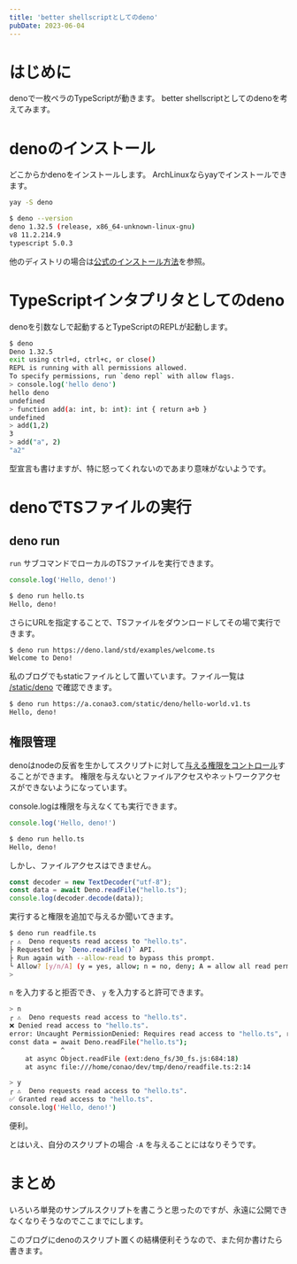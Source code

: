 ```yaml
---
title: 'better shellscriptとしてのdeno'
pubDate: 2023-06-04
---
```


# はじめに

denoで一枚ペラのTypeScriptが動きます。
better shellscriptとしてのdenoを考えてみます。

# denoのインストール

どこからかdenoをインストールします。
ArchLinuxならyayでインストールできます。

```sh
yay -S deno
```

```sh
$ deno --version
deno 1.32.5 (release, x86_64-unknown-linux-gnu)
v8 11.2.214.9
typescript 5.0.3
```

他のディストリの場合は[公式のインストール方法](https://deno.com/manual@v1.34.1/getting_started/installation)を参照。

# TypeScriptインタプリタとしてのdeno

denoを引数なしで起動するとTypeScriptのREPLが起動します。

```sh
$ deno
Deno 1.32.5
exit using ctrl+d, ctrl+c, or close()
REPL is running with all permissions allowed.
To specify permissions, run `deno repl` with allow flags.
> console.log('hello deno')
hello deno
undefined
> function add(a: int, b: int): int { return a+b }
undefined
> add(1,2)
3
> add("a", 2)
"a2"
```

型宣言も書けますが、特に怒ってくれないのであまり意味がないようです。

# denoでTSファイルの実行
## deno run

`run` サブコマンドでローカルのTSファイルを実行できます。

```typescript
console.log('Hello, deno!')
```

```sh
$ deno run hello.ts
Hello, deno!
```

さらにURLを指定することで、TSファイルをダウンロードしてその場で実行できます。

```sh
$ deno run https://deno.land/std/examples/welcome.ts
Welcome to Deno!
```

私のブログでもstaticファイルとして置いています。ファイル一覧は [/static/deno](/static/deno) で確認できます。

```sh
$ deno run https://a.conao3.com/static/deno/hello-world.v1.ts
Hello, deno!
```

## 権限管理

denoはnodeの反省を生かしてスクリプトに対して[与える権限をコントロール](https://deno.com/manual@v1.34.1/basics/permissions)することができます。
権限を与えないとファイルアクセスやネットワークアクセスができないようになっています。

console.logは権限を与えなくても実行できます。

```typescript
console.log('Hello, deno!')
```

```sh
$ deno run hello.ts
Hello, deno!
```

しかし、ファイルアクセスはできません。

```typescript
const decoder = new TextDecoder("utf-8");
const data = await Deno.readFile("hello.ts");
console.log(decoder.decode(data));
```

実行すると権限を追加で与えるか聞いてきます。

```sh
$ deno run readfile.ts 
┌ ⚠️  Deno requests read access to "hello.ts".
├ Requested by `Deno.readFile()` API.
├ Run again with --allow-read to bypass this prompt.
└ Allow? [y/n/A] (y = yes, allow; n = no, deny; A = allow all read permissions) >
> 
```

`n` を入力すると拒否でき、 `y` を入力すると許可できます。

```sh
> n
┌ ⚠️  Deno requests read access to "hello.ts".
❌ Denied read access to "hello.ts".
error: Uncaught PermissionDenied: Requires read access to "hello.ts", run again with the --allow-read flag
const data = await Deno.readFile("hello.ts");
             ^
    at async Object.readFile (ext:deno_fs/30_fs.js:684:18)
    at async file:///home/conao/dev/tmp/deno/readfile.ts:2:14
```

```sh
> y
┌ ⚠️  Deno requests read access to "hello.ts".
✅ Granted read access to "hello.ts".
console.log('Hello, deno!')
```

便利。

とはいえ、自分のスクリプトの場合 `-A` を与えることにはなりそうです。

# まとめ

いろいろ単発のサンプルスクリプトを書こうと思ったのですが、永遠に公開できなくなりそうなのでここまでにします。

このブログにdenoのスクリプト置くの結構便利そうなので、また何か書けたら書きます。
